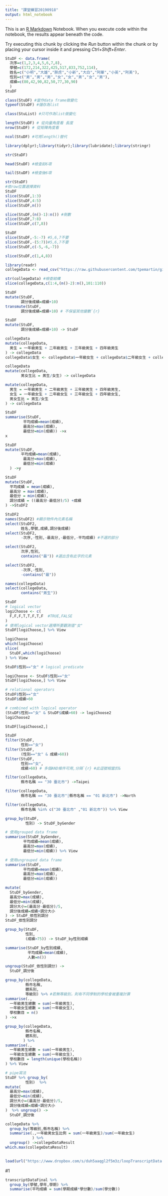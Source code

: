 ```yaml
---
title: "課堂練習20190918"
output: html_notebook
---
```


This is an [R Markdown](http://rmarkdown.rstudio.com) Notebook. When you execute code within the notebook, the results appear beneath the code. 

Try executing this chunk by clicking the *Run* button within the chunk or by placing your cursor inside it and pressing *Ctrl+Shift+Enter*. 

```r
StuDF <- data.frame(
  次序=c(1,2,3,4,5,6,7,8),
  學號=c(172,214,322,425,517,833,752,114),
  姓名=c("小明","大雄","胖虎","小新","大白","阿華","小英","阿美"),
  性別=c("男","男","男","女","女","男","女","男"),
  成績=c(80,42,90,82,50,77,30,90)
  )
StuDF 
```

```r
class(StuDF) #當作data frame做變化
typeof(StuDF) #儲存為list

class(StuList) #只可作為list做變化
```

```r
length(StuDF) # 從向量角度看 長度
nrow(StuDF) # 從矩陣角度看

ncol(StuDF) #可用length()替代
```

```r
library(dplyr);library(tidyr);library(lubridate);library(stringr)

str(StuDF)

head(StuDF) #檢查前6項

tail(StuDF) #檢查後6項

```

```r
str(StuDF)
#依row位置選擇資料
StuDF
slice(StuDF,1:3)
slice(StuDF,4:5)
slice(StuDF,n())

slice(StuDF,(n()-1):n()) #倒數
slice(StuDF,7:8)
slice(StuDF,c(7,8))

StuDF
slice(StuDF,-5:-7) #5,6,7不要
slice(StuDF,-(5:7))#5,6,7不要
slice(StuDF,c(-5,-6,-7))

slice(StuDF,c(1,4,8))
```



```r
library(readr)
collegeData <- read_csv("https://raw.githubusercontent.com/tpemartin/github-data/master/103_student.csv")

str(collegeData) #檢查結構
slice(collegeData,c(1:4,(n()-2):n(),101:110))
```


```r
StuDF
mutate(StuDF,
       調分後成績=成績+10) 
transmute(StuDF,
       調分後成績=成績+10) # 不保留其他變數`{r}

StuDF
mutate(StuDF,
       調分後成績=成績+10) -> StuDF

```

```r
collegeData
mutate(collegeData,
  男生 = 一年級男生 + 二年級男生 + 三年級男生 + 四年級男生
) -> collegeData
collegeData$女生 <- collegeData$一年級女生 + collegeData$二年級女生 + collegeData$三年級女生 + collegeData$四年級女生

collegeData
mutate(collegeData,
       男女生比 = 男生/女生) -> collegeData
```

```r
mutate(collegeData,
  男生 = 一年級男生 + 二年級男生 + 三年級男生 + 四年級男生,
  女生 = 一年級女生 + 二年級女生 + 三年級女生 + 四年級女生,
  男女生比 = 男生/女生
) -> collegeData
```

```r
StuDF
summarise(StuDF,
        平均成績=mean(成績),
        最高分=max(成績),
        最低分=min(成績)) ->x
x

StuDF
mutate(StuDF,
       平均成績=mean(成績),
        最高分=max(成績),
        最低分=min(成績)
  ) ->y
```

```r
StuDF
mutate(StuDF,
  平均成績 = mean(成績),
  最高分 = max(成績),
  最低分 = min(成績),
  調分成績 = ((最高分-最低分)/5) +成績
) ->StuDF2
```

```r
StuDF2
names(StuDF2) #顯示物件內元素名稱
select(StuDF2,
       姓名,學號,成績,調分後成績)
select(StuDF2,
       -次序,-性別,-最高分,-最低分,-平均成績) #不選的部分


```

```r
select(StuDF2,
       次序,性別,
       contains("最")) #選出含有此字的元素

select(StuDF2,
       -次序,-性別,
       -contains("最"))
```

```r
names(collegeData)
select(collegeData,
       contains("男生"))
```

```r
StuDF
# logical vector
logiChoose <- c(
  F,F,F,T,T,F,T,F  #TRUE,FALSE
)
# 使用logical vector選擇所要觀測值"女"
StuDF[logiChoose,] %>% View
```

```r
logiChoose
which(logiChoose)
slice(
  StuDF,which(logiChoose)
) %>% View
```

```r
StuDF$性別=="女" # logical predicate

logiChoose <- StuDF$性別=="女"
StuDF[logiChoose,] %>% View
```

```r
# relational operators
StuDF$性別=="女" 
StuDF$成績>60

# combined with logical operator
(StuDF$性別=="女" & StuDF$成績>60) -> logiChoose2 
logiChoose2

StuDF[logiChoose2,]
```

```r
StuDF
filter(StuDF,
       性別=="女")
filter(StuDF,
       (性別=="女" & 成績>60))
filter(StuDF,
       性別=="女",
       成績>60) # 多個AND條件可用,分隔`{r} #此逗號相當於&

```

```r
filter(collegeData,
       縣市名稱 == "30 臺北市") ->Taipei

filter(collegeData,
       縣市名稱 == "30 臺北市"|縣市名稱 == "01 新北市") ->North

filter(collegeData,
       縣市名稱 %in% c("30 臺北市" ,"01 新北市")) %>% View
```

```r
group_by(StuDF,
         性別) -> StuDF_byGender

# 使用grouped data frame
summarise(StuDF_byGender,
        平均成績=mean(成績),
        最高分=max(成績),
        最低分=min(成績)) %>% View

# 使用ungrouped data frame
summarise(StuDF,
        平均成績=mean(成績),
        最高分=max(成績),
        最低分=min(成績))
```

```r
mutate(
  StuDF_byGender,
  最高分=max(成績),
  最低分=min(成績),
  調分大小=(最高分-最低分)/5,
  調分後成績=成績+調分大小
) -> StuDF_依性別調分
StuDF_依性別調分
```

```r
group_by(StuDF,
         性別,
         (成績>75)) -> StuDF_by性別成績

summarise(StuDF_by性別成績,
          平均成績=mean(成績),
          人數=n())
```

```r

ungroup(StuDF_依性別調分) -> 
  StuDF_調分後

```

```r
group_by(collegeData,
         縣市名稱,
         體系別,
         等級別) %>% #若無等級別，則有不同學制的學校會被重複計算
summarise(.,
  一年級男生總數 = sum(一年級男生),
  一年級女生總數 = sum(一年級女生),
  學校數目 = n()
) ->x
```



```r
group_by(collegeData,
         縣市名稱,
         體系別,
        ) %>% 
summarise(.,
  一年級男生總數 = sum(一年級男生),
  一年級女生總數 = sum(一年級女生),
  學校數目 = length(unique(學校名稱))
) %>% View
```

```r
# pipe寫法
StuDF %>% group_by(
         性別)  %>%
mutate(
  最高分=max(成績),
  最低分=min(成績),
  調分大小=(最高分-最低分)/5,
  調分後成績=成績+調分大小
)  %>% ungroup() -> 
  StuDF_調分後
```

```r
collegeData %>%
  group_by(等級別,縣市名稱) %>%
  summarise(.,一年級男女生比例 = sum(一年級男生)/sum(一年級女生)
            ) %>%
  ungroup() ->collegeDataResult 
which.max(collegeDataResult)
  
```

```r
load(url("https://www.dropbox.com/s/duh5aaqgl2f5m3z/loopTranscriptData.Rda?raw=1"))
```

#1
```r
transcriptDataFinal %>%
  group_by(學號,學年,學期) %>%
  summarise(平均成績 = sum(學期成績*學分數)/sum(學分數))
```

